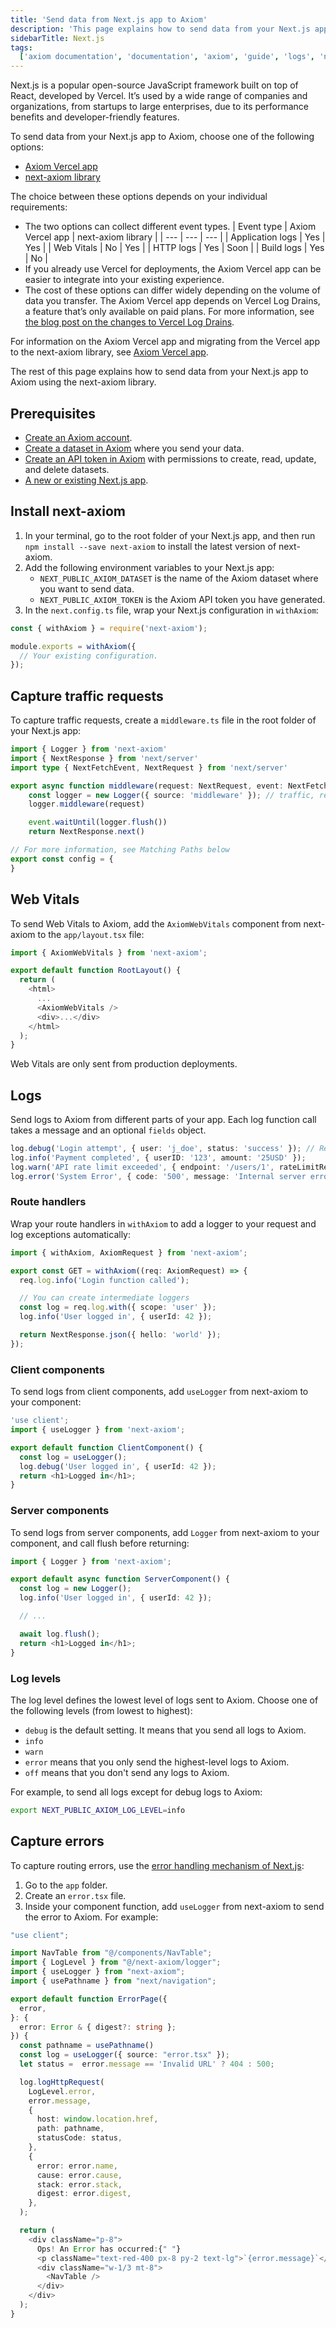 ```yaml
---
title: 'Send data from Next.js app to Axiom'
description: 'This page explains how to send data from your Next.js app to Axiom using the next-axiom library.'
sidebarTitle: Next.js
tags:
  ['axiom documentation', 'documentation', 'axiom', 'guide', 'logs', 'nextjs', 'next.js', 'next', 'next-axiom', 'javascript']
---
```


Next.js is a popular open-source JavaScript framework built on top of React, developed by Vercel. It’s used by a wide range of companies and organizations, from startups to large enterprises, due to its performance benefits and developer-friendly features.

To send data from your Next.js app to Axiom, choose one of the following options:

- [Axiom Vercel app](/docs/apps/vercel)
- [next-axiom library](https://github.com/axiomhq/next-axiom)

The choice between these options depends on your individual requirements:

- The two options can collect different event types.
    | Event type | Axiom Vercel app | next-axiom library |
    | --- | --- | --- |
    | Application logs | Yes | Yes |
    | Web Vitals | No | Yes |
    | HTTP logs | Yes | Soon |
    | Build logs | Yes | No |
- If you already use Vercel for deployments, the Axiom Vercel app can be easier to integrate into your existing experience.
- The cost of these options can differ widely depending on the volume of data you transfer. The Axiom Vercel app depends on Vercel Log Drains, a feature that’s only available on paid plans. For more information, see [the blog post on the changes to Vercel Log Drains](https://axiom.co/blog/changes-to-vercel-log-drains).

For information on the Axiom Vercel app and migrating from the Vercel app to the next-axiom library, see [Axiom Vercel app](/docs/apps/vercel).

The rest of this page explains how to send data from your Next.js app to Axiom using the next-axiom library.

## Prerequisites

- [Create an Axiom account](https://app.axiom.co/).
- [Create a dataset in Axiom](/docs/reference/datasets) where you send your data.
- [Create an API token in Axiom](/docs/reference/tokens) with permissions to create, read, update, and delete datasets.
- [A new or existing Next.js app](https://nextjs.org/).

## Install next-axiom

1. In your terminal, go to the root folder of your Next.js app, and then run `npm install --save next-axiom` to install the latest version of next-axiom.
2. Add the following environment variables to your Next.js app:
    - `NEXT_PUBLIC_AXIOM_DATASET` is the name of the Axiom dataset where you want to send data.
    - `NEXT_PUBLIC_AXIOM_TOKEN` is the Axiom API token you have generated.
3. In the `next.config.ts` file, wrap your Next.js configuration in `withAxiom`:

```js
const { withAxiom } = require('next-axiom');

module.exports = withAxiom({
  // Your existing configuration.
});
```

## Capture traffic requests

To capture traffic requests, create a `middleware.ts` file in the root folder of your Next.js app:

```ts
import { Logger } from 'next-axiom'
import { NextResponse } from 'next/server'
import type { NextFetchEvent, NextRequest } from 'next/server'

export async function middleware(request: NextRequest, event: NextFetchEvent) {
    const logger = new Logger({ source: 'middleware' }); // traffic, request
    logger.middleware(request)

    event.waitUntil(logger.flush())
    return NextResponse.next()

// For more information, see Matching Paths below
export const config = {
}
```

## Web Vitals

To send Web Vitals to Axiom, add the `AxiomWebVitals` component from next-axiom to the `app/layout.tsx` file:

```ts
import { AxiomWebVitals } from 'next-axiom';

export default function RootLayout() {
  return (
    <html>
      ...
      <AxiomWebVitals />
      <div>...</div>
    </html>
  );
}
```

Web Vitals are only sent from production deployments.

## Logs

Send logs to Axiom from different parts of your app. Each log function call takes a message and an optional `fields` object.

```ts
log.debug('Login attempt', { user: 'j_doe', status: 'success' }); // Results in {"message": "Login attempt", "fields": {"user": "j_doe", "status": "success"}}
log.info('Payment completed', { userID: '123', amount: '25USD' });
log.warn('API rate limit exceeded', { endpoint: '/users/1', rateLimitRemaining: 0 });
log.error('System Error', { code: '500', message: 'Internal server error' });
```

### Route handlers

Wrap your route handlers in `withAxiom` to add a logger to your request and log exceptions automatically:

```ts
import { withAxiom, AxiomRequest } from 'next-axiom';

export const GET = withAxiom((req: AxiomRequest) => {
  req.log.info('Login function called');

  // You can create intermediate loggers
  const log = req.log.with({ scope: 'user' });
  log.info('User logged in', { userId: 42 });

  return NextResponse.json({ hello: 'world' });
});
```

### Client components

To send logs from client components, add `useLogger` from next-axiom to your component:

```ts
'use client';
import { useLogger } from 'next-axiom';

export default function ClientComponent() {
  const log = useLogger();
  log.debug('User logged in', { userId: 42 });
  return <h1>Logged in</h1>;
}
```

### Server components

To send logs from server components, add `Logger` from next-axiom to your component, and call flush before returning:

```ts
import { Logger } from 'next-axiom';

export default async function ServerComponent() {
  const log = new Logger();
  log.info('User logged in', { userId: 42 });

  // ...

  await log.flush();
  return <h1>Logged in</h1>;
}
```

### Log levels

The log level defines the lowest level of logs sent to Axiom. Choose one of the following levels (from lowest to highest):

- `debug` is the default setting. It means that you send all logs to Axiom.
- `info`
- `warn`
- `error` means that you only send the highest-level logs to Axiom.
- `off` means that you don't send any logs to Axiom.

For example, to send all logs except for debug logs to Axiom:

```sh
export NEXT_PUBLIC_AXIOM_LOG_LEVEL=info
```

## Capture errors

To capture routing errors, use the [error handling mechanism of Next.js](https://nextjs.org/docs/app/building-your-application/routing/error-handling):

1. Go to the `app` folder.
2. Create an `error.tsx` file.
3. Inside your component function, add `useLogger` from next-axiom to send the error to Axiom. For example:

```ts
"use client";

import NavTable from "@/components/NavTable";
import { LogLevel } from "@/next-axiom/logger";
import { useLogger } from "next-axiom";
import { usePathname } from "next/navigation";

export default function ErrorPage({
  error,
}: {
  error: Error & { digest?: string };
}) {
  const pathname = usePathname()
  const log = useLogger({ source: "error.tsx" });
  let status =  error.message == 'Invalid URL' ? 404 : 500;

  log.logHttpRequest(
    LogLevel.error,
    error.message,
    {
      host: window.location.href,
      path: pathname,
      statusCode: status,
    },
    {
      error: error.name,
      cause: error.cause,
      stack: error.stack,
      digest: error.digest,
    },
  );

  return (
    <div className="p-8">
      Ops! An Error has occurred:{" "}
      <p className="text-red-400 px-8 py-2 text-lg">`{error.message}`</p>
      <div className="w-1/3 mt-8">
        <NavTable />
      </div>
    </div>
  );
}
```

